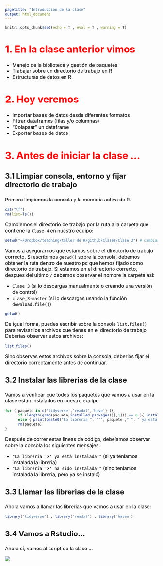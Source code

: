 ```yaml
---
pagetitle: "Introduccion de la clase"
output: html_document
---
```

<!-- Estilo del HTML -->
<style type="text/css">
h1 {
  font-size: 32px;
  color: red
}
h1.title {
  font-size: 32px;
}
h2 {
  font-size: 30px;
}
h3 {
  font-size: 24px;
}
h4 {
  font-size: 18px;
}
p {
 font-size: 16px;
 color: black
}
li {
 font-size: 16px;
 color: black
}
.table th:not([align]) {
  text-align: left;
}
</style>
<!-- Estilo del HTML -->

<!-- Configuracion de la consola de R -->
```r
knitr::opts_chunk$set(echo = T , eval = T , warning = T)
```

# 1. En la clase anterior vimos

* Manejo de la biblioteca y gestión de paquetes
* Trabajar sobre un directorio de trabajo en R
* Estructuras de datos en R

# 2. Hoy veremos 

* Importar bases de datos desde diferentes formatos
* Filtrar dataframes (filas y/o columnas)
* "Colapsar" un dataframe
* Exportar bases de datos

# 3. Antes de iniciar la clase ...

### 3.1 Limpiar consola, entorno y fijar directorio de trabajo

Primero limpiemos la consola y la memoria activa de R.
```r
cat("\f")
rm(list=ls())
```

Cambiemos el directorio de trabajo por la ruta a la carpeta que contiene la ```Clase 4``` en nuestro equipo:
```r
setwd("~/Dropbox/teaching/taller de R/github/Clases/Clase 3") # Cambiar este directorio
```

Vamos a asegurarnos que estamos sobre el directorio de trabajo correcto. Si escribimos ```getwd()``` sobre la consola, debemos obtener la ruta dentro de nuestro pc que hemos fijado como directorio de trabajo. Si estamos en el directorio correcto, despues del ultimo ```/``` debemos observar el nombre la carpeta así:

* ```Clase 3``` (si lo descargas manualmente o creando una versión de control) 
* ```clase_3-master``` (si lo descargas usando la función ```download.file()```)

```r
getwd()
```

De igual forma, puedes escribir sobre la consola ```list.files()``` para revisar los archivos que tienes en el directorio de trabajo. Deberias observar estos archivos:

```r
list.files()
```

Sino observas estos archivos sobre la consola, deberias fijar el directorio correctamente antes de continuar.


### 3.2 Instalar las librerias de la clase

Vamos a verificar que todos los paquetes que vamos a usar en la clase están instalados en nuestro equipo:

```r
for ( paquete in c('tidyverse','readxl','have') ){
      if (length(grep(paquete,installed.packages()[,1])) == 0 ){ install.packages(paquete) ; print(paste0("La libreria ", "'", paquete ,"'", " ha sido instalada."))}
      else { print(paste0("La libreria ", "'", paquete ,"'", " ya está instalada."))}
      rm(paquete)
}
```
Después de correr estas lineas de código, debeíamos observar sobre la consola los siguientes mensajes:

* ```"La libreria 'X' ya está instalada."``` (si ya teníamos instalada la libreria) 
* ```"La libreria 'X' ha sido instalada."``` (sino teníamos instalada la libreria, pero ya se instaló) 

### 3.3 Llamar las librerias de la clase

Ahora vamos a llamar las librerias que vamos a usar en la clase: 

```r
library('tidyverse') ; library('readxl') ; library('haven')
```


### 3.4 Vamos a Rstudio...

Ahora sí, vamos al script de la clase ...

![](help/graphs/corriendo.jpg)





